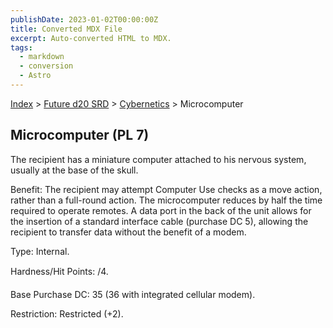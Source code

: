 ```yaml
---
publishDate: 2023-01-02T00:00:00Z
title: Converted MDX File
excerpt: Auto-converted HTML to MDX.
tags:
  - markdown
  - conversion
  - Astro
---
```






[Index](-index) > [Future d20 SRD](future-d20-srd-index) > [Cybernetics](future-d20-srd-cybernetics-index) > Microcomputer




## Microcomputer (PL 7)


The recipient has a miniature computer attached to his nervous system, usually at the base of the skull.


Benefit: The recipient may attempt Computer Use checks as a move action, rather than a full-round action. The microcomputer reduces by half the time required to operate remotes. A data port in the back of the unit allows for the insertion of a standard interface cable (purchase DC 5), allowing the recipient to transfer data without the benefit of a modem.


Type: Internal.


Hardness/Hit Points: /4.


Base Purchase DC: 35 (36 with integrated cellular modem).


Restriction: Restricted (+2).



